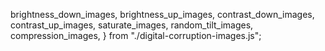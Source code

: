 
  brightness_down_images,
  brightness_up_images,
  contrast_down_images,
  contrast_up_images,
  saturate_images,
  random_tilt_images,
  compression_images,
} from "./digital-corruption-images.js";

<DisplayImages
  id={props.id}
  images={brightness_up_images}
  data={props.getResults(algo_cid).results}
  corruption_index={1}
  corruption_name="Digital: Brightness Up"
/>
